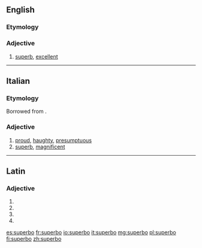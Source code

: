 ==English==

===Etymology===
{{suffix|superb|o}}

===Adjective===
{{en-adj}}

# {{context|slang}} [[superb]], [[excellent]]

----
==Italian==

===Etymology===
Borrowed from {{etyl|la|it}} {{term|superbus|lang=la}}.

===Adjective===
{{it-adj|superb}}

# [[proud]], [[haughty]], [[presumptuous]]
# [[superb]], [[magnificent]]

----

==Latin==

===Adjective===
{{la-adj-form|superbō}}

# {{inflection of|superbus|superbus|dat|m|s|lang=la}}
# {{inflection of|superbus|superbus|dat|n|s|lang=la}}
# {{inflection of|superbus|superbus|abl|m|s|lang=la}}
# {{inflection of|superbus|superbus|abl|n|p|lang=la}}

[[es:superbo]]
[[fr:superbo]]
[[io:superbo]]
[[it:superbo]]
[[mg:superbo]]
[[pl:superbo]]
[[fi:superbo]]
[[zh:superbo]]